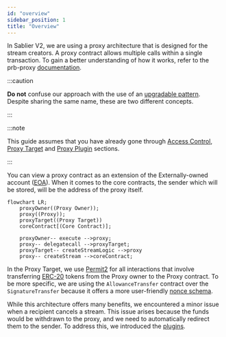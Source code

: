 ```yaml
---
id: "overview"
sidebar_position: 1
title: "Overview"
---
```


In Sablier V2, we are using a proxy architecture that is designed for the stream creators. A proxy contract allows
multiple calls within a single transaction. To gain a better understanding of how it works, refer to the prb-proxy
[documentation](https://github.com/PaulRBerg/prb-proxy/tree/0f68785ecf795d6aaf83c4e8ba5c0173139f1234).

:::caution

**Do not** confuse our approach with the use of an
[upgradable pattern](https://docs.openzeppelin.com/upgrades-plugins/1.x/proxies). Despite sharing the same name, these
are two different concepts.

:::

:::note

This guide assumes that you have already gone through [Access Control](/contracts/v2/reference/access-control),
[Proxy Target](/contracts/v2/reference/periphery/contract.SablierV2ProxyTarget) and
[Proxy Plugin](/contracts/v2/reference/periphery/contract.SablierV2ProxyPlugin) sections.

:::

You can view a proxy contract as an extension of the Externally-owned account
([EOA](https://ethereum.org/en/developers/docs/accounts/#types-of-account)). When it comes to the core contracts, the
sender which will be stored, will be the address of the proxy itself.

```mermaid
flowchart LR;
    proxyOwner((Proxy Owner));
    proxy((Proxy));
    proxyTarget((Proxy Target))
    coreContract[(Core Contract)];

    proxyOwner-- execute -->proxy;
    proxy-- delegatecall -->proxyTarget;
    proxyTarget-- createStreamLogic -->proxy
    proxy-- createStream -->coreContract;
```

In the Proxy Target, we use [Permit2](https://github.com/uniswap/permit2#permit2) for all interactions that involve
transferring [ERC-20](https://ethereum.org/en/developers/docs/standards/tokens/erc-20/) tokens from the Proxy owner to
the Proxy contract. To be more specific, we are using the `AllowanceTransfer` contract over the `SignatureTransfer`
because it offers a more user-friendly
[nonce schema](https://docs.uniswap.org/contracts/permit2/reference/allowance-transfer#nonce-schema).

While this architecture offers many benefits, we encountered a minor issue when a recipient cancels a stream. This issue
arises because the funds would be withdrawn to the proxy, and we need to automatically redirect them to the sender. To
address this, we introduced the [plugins](https://github.com/PaulRBerg/prb-proxy/wiki/Plugins).
